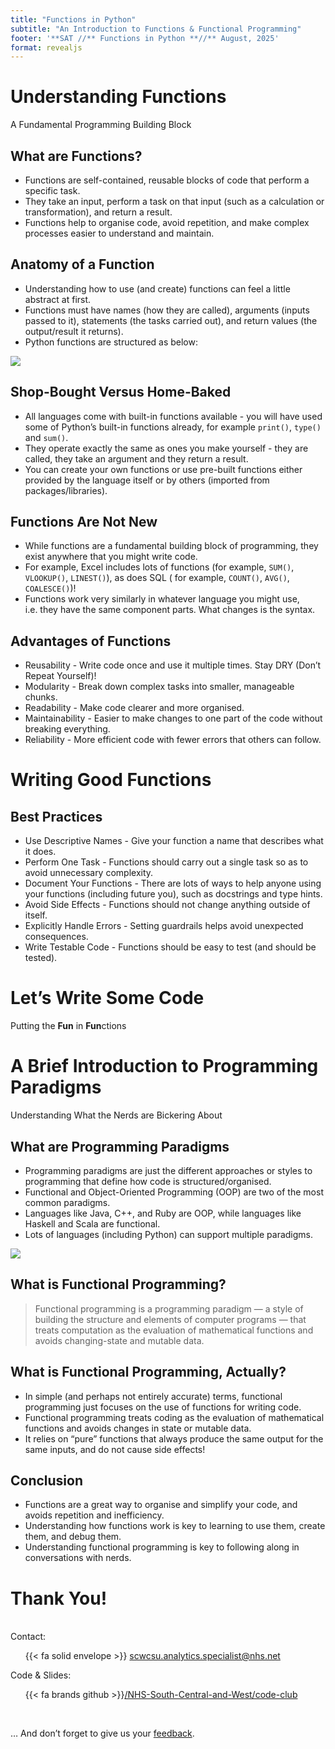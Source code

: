 ```yaml
---
title: "Functions in Python"
subtitle: "An Introduction to Functions & Functional Programming"
footer: '**SAT //** Functions in Python **//** August, 2025'
format: revealjs
---
```


# Understanding Functions {data-background-color="#425563" data-verticator="#E8EDEE"}

A Fundamental Programming Building Block

## What are Functions? {.center}

- Functions are self-contained, reusable blocks of code that perform a specific task.
- They take an input, perform a task on that input (such as a calculation or transformation), and return a result.
- Functions help to organise code, avoid repetition, and make complex processes easier to understand and maintain.

## Anatomy of a Function {.center}

- Understanding how to use (and create) functions can feel a little abstract at first.
- Functions must have names (how they are called), arguments (inputs passed to it), statements (the tasks carried out), and return values (the output/result it returns).
- Python functions are structured as below:

![](images/function-diagram.webp){fig-align="center"}

## Shop-Bought Versus Home-Baked {.center}

- All languages come with built-in functions available - you will have used some of Python's built-in functions already, for example `print()`, `type()` and `sum()`.
- They operate exactly the same as ones you make yourself - they are called, they take an argument and they return a result.
- You can create your own functions or use pre-built functions either provided by the language itself or by others (imported from packages/libraries).

## Functions Are Not New {.center}

- While functions are a fundamental building block of programming, they exist anywhere that you might write code.
- For example, Excel includes lots of functions (for example, `SUM()`, `VLOOKUP()`, `LINEST()`), as does SQL ( for example, `COUNT()`, `AVG()`, `COALESCE()`)!
- Functions work very similarly in whatever language you might use, i.e. they have the same component parts. What changes is the syntax.

## Advantages of Functions {.center}

- Reusability - Write code once and use it multiple times. Stay DRY (Don't Repeat Yourself)!
- Modularity - Break down complex tasks into smaller, manageable chunks.
- Readability - Make code clearer and more organised.
- Maintainability - Easier to make changes to one part of the code without breaking everything.
- Reliability - More efficient code with fewer errors that others can follow.

# Writing Good Functions {data-background-color="#425563" data-verticator="#E8EDEE"}

## Best Practices {.center}

- Use Descriptive Names - Give your function a name that describes what it does.
- Perform One Task - Functions should carry out a single task so as to avoid unnecessary complexity.
- Document Your Functions - There are lots of ways to help anyone using your functions (including future you), such as docstrings and type hints.
- Avoid Side Effects - Functions should not change anything outside of itself.
- Explicitly Handle Errors - Setting guardrails helps avoid unexpected consequences.
- Write Testable Code - Functions should be easy to test (and should be tested).

# Let's Write Some Code {data-background-color="#425563" data-verticator="#E8EDEE"}

Putting the **Fun** in **Fun**ctions

# A Brief Introduction to Programming Paradigms {data-background-color="#425563" data-verticator="#E8EDEE"}

Understanding What the Nerds are Bickering About

## What are Programming Paradigms {.center}

- Programming paradigms are just the different approaches or styles to programming that define how code is structured/organised.
- Functional and Object-Oriented Programming (OOP) are two of the most common paradigms.
- Languages like Java, C++, and Ruby are OOP, while languages like Haskell and Scala are functional.
- Lots of languages (including Python) can support multiple paradigms.

![](images/paradigms.webp){fig-align="center"}

## What is Functional Programming? {.center}

> Functional programming is a programming paradigm — a style of building the structure and elements of computer programs — that treats computation as the evaluation of mathematical functions and avoids changing-state and mutable data.

## What is Functional Programming, Actually? {.center}

- In simple (and perhaps not entirely accurate) terms, functional programming just focuses on the use of functions for writing code.
- Functional programming treats coding as the evaluation of mathematical functions and avoids changes in state or mutable data.
- It relies on "pure" functions that always produce the same output for the same inputs, and do not cause side effects!

## Conclusion {.center}

- Functions are a great way to organise and simplify your code, and avoids repetition and inefficiency.
- Understanding how functions work is key to learning to use them, create them, and debug them.
- Understanding functional programming is key to following along in conversations with nerds.


# Thank You! {.center}

<br>
Contact:
<br>

<ul >
{{< fa solid envelope >}} [scwcsu.analytics.specialist@nhs.net](mailto:scwcsu.analytics.specialist@nhs.net)
</ul>


Code & Slides:
<br>

<ul >
{{< fa brands github >}}[/NHS-South-Central-and-West/code-club](https://github.com/nhs-south-central-and-west/code-club)
</ul>
<br>

... And don't forget to give us your [feedback](https://forms.office.com/e/g9fnSVPRwE).